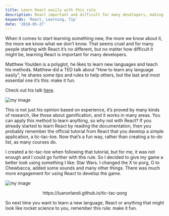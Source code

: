 ```yaml
---
title: Learn React easily with this rule
description: React important and difficult for many developers, making it fun is an awesome way to achieve it
keywords: 'React, Learning, Tip'
date: '2018-05-27'
---
```


When it comes to start learning something new, the more we know about it, the more we know what we don’t know.
That seems cruel and for many people starting with React it’s no different, but no matter how difficult it might be, learning React is important for many developers.

Matthew Youlden is a polyglot, he likes to learn new languages and teach his methods.
Matthew did a TED talk about “How to learn any language easily”, he shares some tips and rules to help others, but the last and most essential one it’s this: make it fun.

Check out his talk [here](https://youtu.be/Yr_poW-KK1Q?t=879).

![my image](matthew-youlden.jpg)

This is not just his opinion based on experience, it’s proved by many kinds of research, like those about gamification, and it works in many areas.
You can apply this method to learn anything, so why not with React? If you already started to learn React by reading the documentation, then you probably remember the official tutorial from React that you develop a simple application, a tic-tac-toe. Now that’s a fun way, rather than creating a to-do list, as many courses do.

I created a tic-tac-toe when following that tutorial, but for me, it was not enough and I could go further with this rule.
So I decided to give my game a better look using something I like: Star Wars.
I changed the X to porg, O to Chewbacca, added some sounds and many other things.
There was much more engagement for using React to develop the game.

![my image](tic-tac-porg.png)
<p style="text-align: center;">
  https://luanorlandi.github.io/tic-tac-porg
</p>

So next time you want to learn a new language, React or anything that might look like rocket science to you, remember this rule: make it fun.
